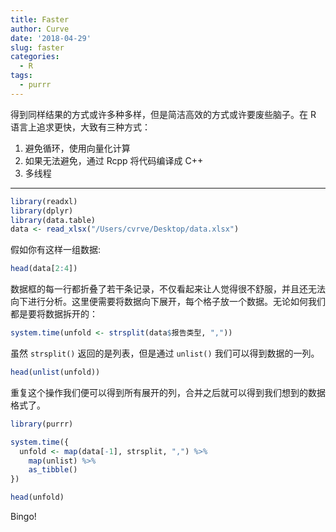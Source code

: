 ```yaml
---
title: Faster
author: Curve
date: '2018-04-29'
slug: faster
categories:
  - R
tags:
  - purrr
---
```


得到同样结果的方式或许多种多样，但是简洁高效的方式或许要废些脑子。在 R 语言上追求更快，大致有三种方式：

1. 避免循环，使用向量化计算
2. 如果无法避免，通过 Rcpp 将代码编译成 C++
3. 多线程

---

```r
library(readxl)
library(dplyr)
library(data.table)
data <- read_xlsx("/Users/cvrve/Desktop/data.xlsx")
```

假如你有这样一组数据:

```r
head(data[2:4])
```

数据框的每一行都折叠了若干条记录，不仅看起来让人觉得很不舒服，并且还无法向下进行分析。这里便需要将数据向下展开，每个格子放一个数据。无论如何我们都是要将数据拆开的：

```r
system.time(unfold <- strsplit(data$报告类型, ","))
```

虽然 `strsplit()` 返回的是列表，但是通过 `unlist()` 我们可以得到数据的一列。

```r
head(unlist(unfold))
```

重复这个操作我们便可以得到所有展开的列，合并之后就可以得到我们想到的数据格式了。

```r
library(purrr)

system.time({
  unfold <- map(data[-1], strsplit, ",") %>% 
    map(unlist) %>% 
    as_tibble()
})

head(unfold)
```

Bingo!




